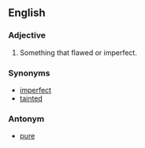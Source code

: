 ==English==

===Adjective===
#Something that flawed or imperfect.

===Synonyms===
*[[imperfect]]
*[[tainted]]

===Antonym===
*[[pure]]